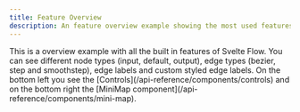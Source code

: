 ```yaml
---
title: Feature Overview
description: An feature overview example showing the most used features of Svelte Flow - controls, MiniMap, node types, edge types, edge labels, and custom styling.
---
```



<ExampleLayout>
This is a overview example with all the built in features of Svelte Flow.
You can see different node types (input, default, output), edge types (bezier, step and smoothstep), edge labels and custom styled edge labels. On the bottom left you see the [Controls](/api-reference/components/controls) and on the bottom right the [MiniMap component](/api-reference/components/mini-map).

<ExampleViewer codePath="examples/feature-overview" orientation="vertical" />

</ExampleLayout>
